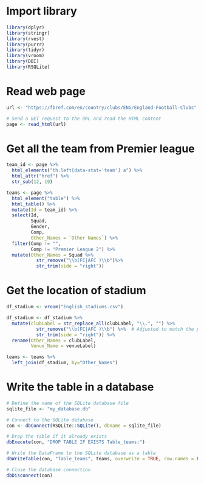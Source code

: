 # Import library
```{r}
library(dplyr)
library(stringr)
library(rvest)
library(purrr)
library(tidyr)
library(vroom)
library(DBI)
library(RSQLite)
```

# Read web page
```{r}
url <- "https://fbref.com/en/country/clubs/ENG/England-Football-Clubs"

# Send a GET request to the URL and read the HTML content
page <- read_html(url)
```

# Get all the team from Premier league
```{r}
team_id <- page %>%
  html_elements("th.left[data-stat='team'] a") %>%
  html_attr("href") %>%
  str_sub(12, 19)

teams <- page %>% 
  html_element("table") %>%
  html_table() %>% 
  mutate(Id = team_id) %>% 
  select(Id, 
         Squad,
         Gender,
         Comp,
         Other_Names = `Other Names`) %>% 
  filter(Comp != "",
         Comp != "Premier League 2") %>% 
  mutate(Other_Names = Squad %>%
           str_remove("\\b(FC|AFC )\\b")%>%
           str_trim(side = "right"))
```

# Get the location of stadium
```{r}
df_stadium <- vroom("English_stadiums.csv") 

df_stadium <- df_stadium %>% 
  mutate(clubLabel = str_replace_all(clubLabel, "\\.", "") %>%
           str_remove("\\b(FC|AFC )\\b") %>%  # Adjusted to match the pattern without dots
           str_trim(side = "right")) %>% 
  rename(Other_Names = clubLabel,
         Venue_Name = venueLabel)
```

```{r}
teams <- teams %>% 
  left_join(df_stadium, by="Other_Names")
```



# Write the table in a database

```{r}
# Define the name of the SQLite database file
sqlite_file <- "my_database.db"

# Connect to the SQLite database
con <- dbConnect(RSQLite::SQLite(), dbname = sqlite_file)

# Drop the table if it already exists
dbExecute(con, "DROP TABLE IF EXISTS Table_teams;")

# Write the DataFrame to the SQLite database as a table
dbWriteTable(con, "Table_teams", teams, overwrite = TRUE, row.names = FALSE)

# Close the database connection
dbDisconnect(con)
```

